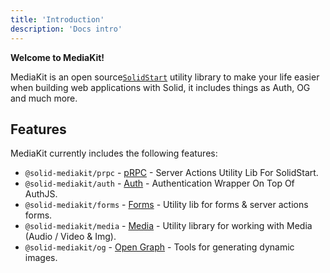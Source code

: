 ```yaml
---
title: 'Introduction'
description: 'Docs intro'
---
```


**Welcome to MediaKit!**

MediaKit is an open source[`SolidStart`](https://start.solidjs.com) utility library to make your life easier when building web applications with Solid, it includes things as Auth, OG and much more.

## Features

MediaKit currently includes the following features:

- `@solid-mediakit/prpc` - [pRPC](/prpc/install) - Server Actions Utility Lib For SolidStart.
- `@solid-mediakit/auth` - [Auth](/auth/install) - Authentication Wrapper On Top Of AuthJS.
- `@solid-mediakit/forms` - [Forms](/forms/install) - Utility lib for forms & server actions forms.
- `@solid-mediakit/media` - [Media](/media/install) - Utility library for working with Media (Audio / Video & Img).
- `@solid-mediakit/og` - [Open Graph](/og/install) - Tools for generating dynamic images.
